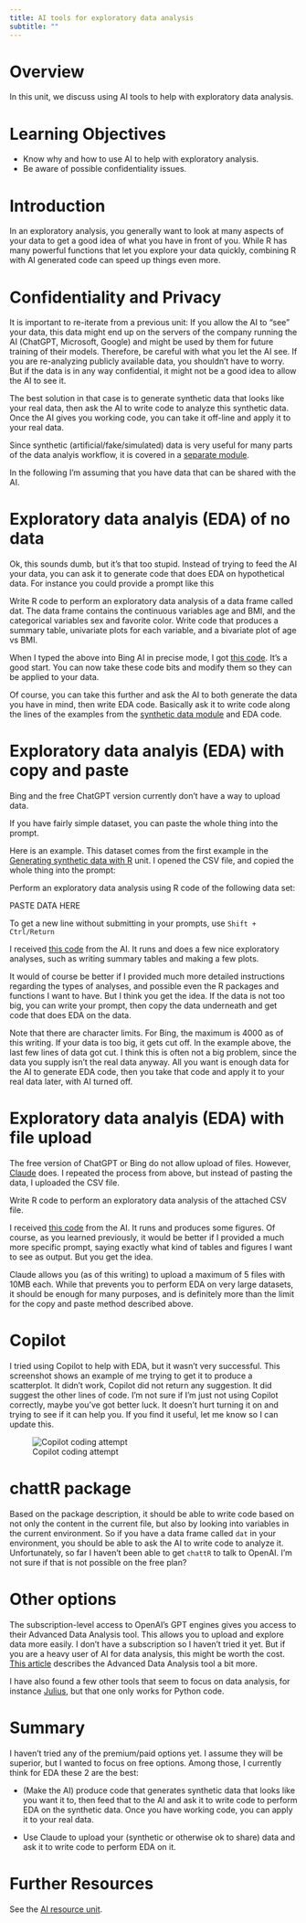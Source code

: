 ```yaml
---
title: AI tools for exploratory data analysis
subtitle: ""
---
```



# Overview
In this unit, we discuss using AI tools to help with exploratory data analysis.

# Learning Objectives

* Know why and how to use AI to help with exploratory analysis.
* Be aware of possible confidentiality issues.


# Introduction

In an exploratory analysis, you generally want to look at many aspects of your data to get a good idea of what you have in front of you. While R has many powerful functions that let you explore your data quickly, combining R with AI generated code can speed up things even more.


# Confidentiality and Privacy

It is important to re-iterate from a previous unit: If you allow the AI to "see" your data, this data might end up on the servers of the company running the AI (ChatGPT, Microsoft, Google) and might be used by them for future training of their models. Therefore, be careful with what you let the AI see. If you are re-analyzing publicly available data, you shouldn't have to worry. But if the data is in any way confidential, it might not be a good idea to allow the AI to see it. 

The best solution in that case is to generate synthetic data that looks like your real data, then ask the AI to write code to analyze this synthetic data. Once the AI gives you working code, you can take it off-line and apply it to your real data.

Since synthetic (artificial/fake/simulated) data is very useful for many parts of the data analyis workflow, it is covered in a [separate module](../../module-synthetic-data/synthetic-data-overview.qmd). 

In the following I'm assuming that you have data that can be shared with the AI.


# Exploratory data analyis (EDA) of no data

Ok, this sounds dumb, but it's that too stupid. Instead of trying to feed the AI your data, you can ask it to generate code that does EDA on hypothetical data. For instance you could provide a prompt like this

::: prompt
Write R code to perform an exploratory data analysis of a data frame called dat.
The data frame contains the continuous variables age and BMI, and the categorical variables sex and favorite color. Write code that produces a summary table, univariate plots for each variable, and a bivariate plot of age vs BMI.
:::

When I typed the above into Bing AI in precise mode, I got [this code](../../../code/bing-eda-example2.R). It's a good start. You can now take these code bits and modify them so they can be applied to your data.

Of course, you can take this further and ask the AI to both generate the data you have in mind, then write EDA code. Basically ask it to write code along the lines of the examples from the [synthetic data module](../../module-synthetic-data/synthetic-data-overview.qmd) and EDA code.






# Exploratory data analyis (EDA) with copy and paste

Bing and the free ChatGPT version currently don't have a way to upload data. 

If you have fairly simple dataset, you can paste the whole thing into the prompt.

Here is an example. This dataset comes from the first example in the  
[Generating synthetic data with R](../../module-synthetic-data/synthetic-data-new-R/synthetic-data-new-R.qmd) unit. I opened the CSV file, and copied the whole thing into the prompt:

::: prompt
Perform an exploratory data analysis using R code of the following data set:

PASTE DATA HERE
:::

::: note
To get a new line without submitting in your prompts, use `Shift + Ctrl/Return`
:::

I received [this code](../../../code/bing-eda-example1.R) from the AI. 
It runs and does a few nice exploratory analyses, such as writing summary tables and making a few plots.

It would of course be better if I provided much more detailed instructions regarding the types of analyses, and possible even the R packages and functions I want to have. But I think you get the idea. If the data is not too big, you can write your prompt, then copy the data underneath and get code that does EDA on the data.

Note that there are character limits. For Bing, the maximum is 4000 as of this writing. If your data is too big, it gets cut off. In the example above, the last few lines of data got cut. I think this is often not a big problem, since the data you supply isn't the real data anyway. All you want is enough data for the AI to generate EDA code, then you take that code and apply it to your real data later, with AI turned off.


# Exploratory data analyis (EDA) with file upload

The free version of ChatGPT or Bing do not allow upload of files. However, [Claude](https://claude.ai/) does. I repeated the process from above, but instead of pasting the data, I uploaded the CSV file. 

::: prompt
Write R code to perform an exploratory data analysis of the attached CSV file.
:::

I received [this code](../../../code/claude-eda-example1.R) from the AI. It runs and produces some figures. Of course, as you learned previously, it would be better if I provided a much more specific prompt, saying exactly what kind of tables and figures I want to see as output. But you get the idea. 

Claude allows you (as of this writing) to upload a maximum of 5 files with 10MB each. While that prevents you to perform EDA on very large datasets, it should be enough for many purposes, and is definitely more than the limit for the copy and paste method described above. 


# Copilot

I tried using Copilot to help with EDA, but it wasn't very successful. This screenshot shows an example of me trying to get it to produce a scatterplot. It didn't work, Copilot did not return any suggestion. It did suggest the other lines of code. I'm not sure if I'm just not using Copilot correctly, maybe you've got better luck. It doesn't hurt turning it on and trying to see if it can help you. If you find it useful, let me know so I can update this.

![Copilot coding attempt](../../../media/copilot-sceenshot.png){fig-alt="A screenshot of some R code showing an attempt to get Copilot to create a scatterplot, with copilot not returning any suggestion."}

# chattR package

Based on the package description, it should be able to write code based on not only the content in the current file, but also by looking into variables in the current environment. So if you have a data frame called `dat` in your environment, you should be able to ask the AI to write code to analyze it. Unfortunately, so far I haven't been able to get `chattR` to talk to OpenAI. I'm not sure if that is not possible on the free plan?




# Other options

The subscription-level access to OpenAI's GPT engines gives you access to their Advanced Data Analysis tool. This allows you to upload and explore data more easily. I don't have a subscription so I haven't tried it yet. But if you are a heavy user of AI for data analysis, this might be worth the cost. [This article](https://www.charterworks.com/how-to-use-chatgpts-advanced-data-analysis-tool/) describes the Advanced Data Analysis tool a bit more.

I have also found a few other tools that seem to focus on data analysis, for instance [Julius](https://julius.ai/), but that one only works for Python code.



# Summary

I haven't tried any of the premium/paid options yet. I assume they will be superior, but I wanted to focus on free options. Among those, I currently think for EDA these 2 are the best:

- (Make the AI) produce code that generates synthetic data that looks like you want it to, then feed that to the AI and ask it to write code to perform EDA on the synthetic data. Once you have working code, you can apply it to your real data.

- Use Claude to upload your (synthetic or otherwise ok to share) data and ask it to write code to perform EDA on it.


# Further Resources

See the [AI resource unit](../ai-resources/ai-resources.qmd).




